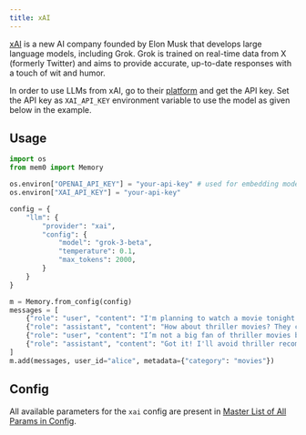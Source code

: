 ```yaml
---
title: xAI
---
```


[xAI](https://x.ai/) is a new AI company founded by Elon Musk that develops large language models, including Grok. Grok is trained on real-time data from X (formerly Twitter) and aims to provide accurate, up-to-date responses with a touch of wit and humor.

In order to use LLMs from xAI, go to their [platform](https://console.x.ai) and get the API key. Set the API key as `XAI_API_KEY` environment variable to use the model as given below in the example.

## Usage

```python
import os
from mem0 import Memory

os.environ["OPENAI_API_KEY"] = "your-api-key" # used for embedding model
os.environ["XAI_API_KEY"] = "your-api-key"

config = {
    "llm": {
        "provider": "xai",
        "config": {
            "model": "grok-3-beta",
            "temperature": 0.1,
            "max_tokens": 2000,
        }
    }
}

m = Memory.from_config(config)
messages = [
    {"role": "user", "content": "I'm planning to watch a movie tonight. Any recommendations?"},
    {"role": "assistant", "content": "How about thriller movies? They can be quite engaging."},
    {"role": "user", "content": "I’m not a big fan of thriller movies but I love sci-fi movies."},
    {"role": "assistant", "content": "Got it! I'll avoid thriller recommendations and suggest sci-fi movies in the future."}
]
m.add(messages, user_id="alice", metadata={"category": "movies"})
```

## Config

All available parameters for the `xai` config are present in [Master List of All Params in Config](../config).